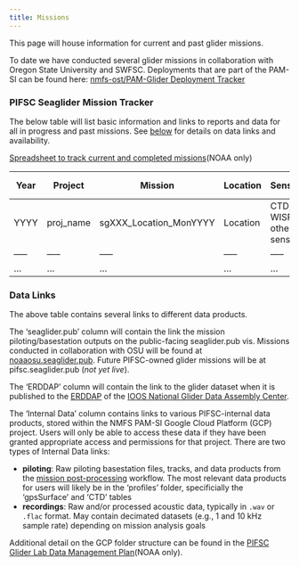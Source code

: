 ```yaml
---
title: Missions
---
```




This page will house information for current and past glider missions. 

To date we have conducted several glider missions in collaboration with Oregon State University and SWFSC. Deployments that are part of the PAM-SI can be found here: [nmfs-ost/PAM-Glider Deployment Tracker](https://stunning-adventure-z2nw12l.pages.github.io/missions.html#pifsc-seaglider-mission-tracker)


### PIFSC Seaglider Mission Tracker

The below table will list basic information and links to reports and data for all in progress and past missions. See [below](#data-links) for details on data links and availability. 

<!-- <iframe src="https://docs.google.com/spreadsheets/d/e/2PACX-1vT-sYW-fETyx-6HpviyS7uU6wE8XhtSEpcCebbD66hkxxJ20HeFADeLBNzKIik46XsPskSGKFENOYQz/pubhtml?gid=0&amp;single=true&amp;widget=true&amp;headers=false" style="width:600px; height:400px; border:2px solid #1EBEC7;"></iframe> -->

[Spreadsheet to track current and completed missions](https://docs.google.com/spreadsheets/d/1cuMfl72pcrMxzPEMjluCLirsLtIb8wKwBYsVkrQ-fkU/edit?usp=sharing)(NOAA only)

| Year | Project | Mission | Location | Sensors | Report | seaglider.pub | ERDDAP | Internal Data 
|-----|-----|-----|-----|-----|-----|-----|-----|-----|
| YYYY | proj_name | sgXXX_Location_MonYYYY | Location | CTD, WISPR, other sensors | [link](report_link) | {coming soon} | {coming soon} | [pifsc-1 GCP](https://console.cloud.google.com/storage/browser/pifsc-1/glider;tab=objects?pageState=(%22StorageObjectListTable%22:(%22f%22:%22%255B%255D%22))&invt=Abtsgw&project=ggn-nmfs-pamdata-prod-1&prefix=&forceOnObjectsSortingFiltering=false) |
|-----|-----|-----|-----|-----|-----|-----|-----|-----|
|...|...|...|...|...|...|...|...|...|


### Data Links

The above table contains several links to different data products.

The 'seaglider.pub' column will contain the link the mission piloting/basestation outputs on the public-facing seaglider.pub vis. Missions conducted in collaboration with OSU will be found at [noaaosu.seaglider.pub](https://noaaosu.seaglider.pub). Future PIFSC-owned glider missions will be at pifsc.seaglider.pub (*not yet live*). 

<!-- All missions can be found at [pifsc.seaglider.pub](https://pifsc.seaglider.pub)(link not yet set up). -->

The 'ERDDAP' column will contain the link to the glider dataset when it is published to the [ERDDAP](https://gliders.ioos.us/erddap/index.html) of the [IOOS National Glider Data Assembly Center](https://gliders.ioos.us/).

The 'Internal Data' column contains links to various PIFSC-internal data products, stored within the NMFS PAM-SI Google Cloud Platform (GCP) project. Users will only be able to access these data if they have been granted appropriate access and permissions for that project. There are two types of Internal Data links:

- **piloting**: Raw piloting basestation files, tracks, and data products from the [mission post-processing](data-processing.qmd#mission-post-processing) workflow. The most relevant data products for users will likely be in the 'profiles' folder, specificially the 'gpsSurface' and 'CTD' tables
- **recordings**: Raw and/or processed acoustic data, typically in `.wav` or `.flac` format. May contain decimated datasets (e.g., 1 and 10 kHz sample rate) depending on mission analysis goals

Additional detail on the GCP folder structure can be found in the [PIFSC Glider Lab Data Management Plan](https://docs.google.com/document/d/1FCwBSUFHXaw8124u0K0YmNmUrCakKbkyKyzvz7sumNM/edit?tab=t.0#heading=h.bphdsu7lbiaf)(NOAA only).
